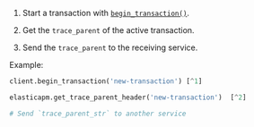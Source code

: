 


1. Start a transaction with [`begin_transaction()`](((apm-py-ref))/api.html#client-api-begin-transaction).

1. Get the `trace_parent` of the active transaction.

1. Send the `trace_parent` to the receiving service.

Example:

```python
client.begin_transaction('new-transaction') [^1]

elasticapm.get_trace_parent_header('new-transaction')  [^2]

# Send `trace_parent_str` to another service
```
[^1]: Start a new transaction
[^2]: Return the string representation of the current transaction's `TraceParent` object